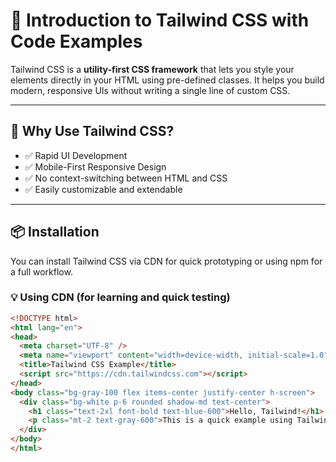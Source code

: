 # 🚀 Introduction to Tailwind CSS with Code Examples

Tailwind CSS is a **utility-first CSS framework** that lets you style your elements directly in your HTML using pre-defined classes. It helps you build modern, responsive UIs without writing a single line of custom CSS.

---

## 🔧 Why Use Tailwind CSS?

- ✅ Rapid UI Development  
- ✅ Mobile-First Responsive Design  
- ✅ No context-switching between HTML and CSS  
- ✅ Easily customizable and extendable  

---

## 📦 Installation

You can install Tailwind CSS via CDN for quick prototyping or using npm for a full workflow.

### 💡 Using CDN (for learning and quick testing)

```html
<!DOCTYPE html>
<html lang="en">
<head>
  <meta charset="UTF-8" />
  <meta name="viewport" content="width=device-width, initial-scale=1.0" />
  <title>Tailwind CSS Example</title>
  <script src="https://cdn.tailwindcss.com"></script>
</head>
<body class="bg-gray-100 flex items-center justify-center h-screen">
  <div class="bg-white p-6 rounded shadow-md text-center">
    <h1 class="text-2xl font-bold text-blue-600">Hello, Tailwind!</h1>
    <p class="mt-2 text-gray-600">This is a quick example using Tailwind CDN.</p>
  </div>
</body>
</html>
